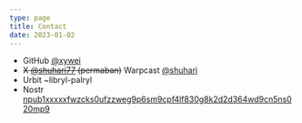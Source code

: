 ```yaml
---
type: page
title: Contact
date: 2023-01-02
---
```


- GitHub [@xywei](https://github.com/xywei)
- ~~X [@shuhari77](https://x.com/shuhari77) (permaban)~~ Warpcast [@shuhari](https://warpcast.com/shuhari)
- Urbit ~libryl-palryl
- Nostr [npub1xxxxxfwzcks0ufzzweg9p6sm9cpf4lf830g8k2d2d364wd9cn5ns020mp9](https://snort.social/p/npub1xxxxxfwzcks0ufzzweg9p6sm9cpf4lf830g8k2d2d364wd9cn5ns020mp9)
